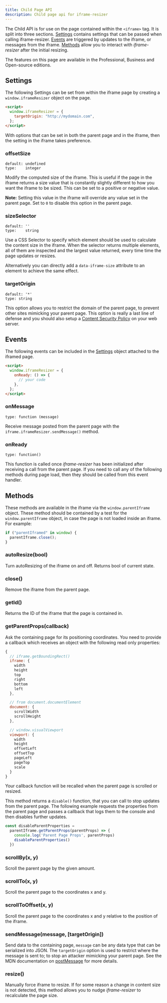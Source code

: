 ```yaml
---
title: Child Page API
description: Child page api for iframe-resizer
---
```


The Child API is for use on the page contained within the `<iframe>` tag. It is split into three sections. 
[Settings](#settings) contains settings that can be passed when calling iframe-resizer. [Events](#events) are 
triggered by updates to the iframe, or messages from the iframe. [Methods](#methods) allow you to interact with 
_iframe-resizer_ after the initial resizing.

<Aside type="note" title="">
  The features on this page are available in the Professional, Business and Open-source editions.
</Aside>

## Settings

The following Settings can be set from within the iframe page by creating a `window.iframeResizer` object on the page.

```html
<script>
  window.iframeResizer = {
    targetOrigin: "http://mydomain.com",
  };
</script>
```

With options that can be set in both the parent page and in the iframe, then the setting in the iframe takes preference. 

### offsetSize

```
default: undefined
type:    integer
```

Modify the computed size of the iframe. This is useful if the page in the iframe returns a size value that is 
constantly slightly different to how you want the iframe to be sized. This can be set to a positive or
negative value.

**Note:** Setting this value in the iframe will override any value set in the parent page. Set to `0` to disable
this option in the parent page.

### sizeSelector

```
default: ''
type:    string
```

Use a CSS Selector to specify which element should be used to calculate the content size in the iframe. When the
selector returns multiple elements, all of them are inspected and the largest value returned, every time time the 
page updates or resizes.

Alternatively you can directly add a `data-iframe-size` attribute to an element to achieve the same effect.

### targetOrigin

```
default: '*'
type: string
```

This option allows you to restrict the domain of the parent page, to prevent other sites mimicking your 
parent page. This option is really a last line of defense and you should also setup a 
<a href="https://developer.mozilla.org/en-US/docs/Web/HTTP/CSP" target="_blank">Content Security Policy</a> 
on your web server.


## Events

The following events can be included in the [Settings](#settings) object attached to the iframed page.

```html
<script>
  window.iframeResizer = {
    onReady: () => {
      // your code
    },
  };
</script>
```

### onMessage

    type: function (message)

Receive message posted from the parent page with the `iframe.iframeResizer.sendMessage()` method.

### onReady

    type: function()

This function is called once _iframe-resizer_ has been initialized after receiving a call from the parent 
page. If you need to call any of the following methods during page load, then they should be called from 
this event handler.

## Methods

These methods are available in the iframe via the `window.parentIframe` object. These method should be
contained by a test for the `window.parentIframe` object, in case the page is not loaded inside an iframe. 
For example:

```js
if ("parentIframed" in window) {
  parentIframe.close();
}
```

### autoResize(<span class="args">bool</span>)

Turn autoResizing of the iframe on and off. Returns bool of current state.

### close()

Remove the iframe from the parent page.

### getId()

Returns the ID of the iframe that the page is contained in.

### getParentProps(<span class="args">callback</span>)

Ask the containing page for its positioning coordinates. You need to provide a callback which receives an 
object with the following read only properties:

```js
{
  // iframe.getBoundingRect()
  iframe: {
    width
    height
    top
    right
    bottom
    left
  },

  // from document.documentElement
  document: {
    scrollWidth
    scrollHeight
  },

  // window.visualViewport
  viewport: {
    width
    height
    offsetLeft
    offsetTop
    pageLeft
    pageTop
    scale
  }
}
```

Your callback function will be recalled when the parent page is scrolled or resized.

This method returns a `disable()` function, that you can call to stop updates from
the parent page. The following example requests the properties from the parent page
and passes a callback that logs them to the console and then disables further updates.

```js
const disableParentProperties = 
  parentIframe.getParentProps(parentProps) => {
    console.log('Parent Page Props', parentProps)
    disableParentProperties()
  })
```

### scrollBy(<span class="args">x, y</span>)

Scroll the parent page by the given amount.

### scrollTo(<span class="args">x, y</span>)

Scroll the parent page to the coordinates x and y.

### scrollToOffset(<span class="args">x, y</span>)

Scroll the parent page to the coordinates x and y relative to the position of the iframe.

### sendMessage(<span class="args">message, [targetOrigin]</span>)

Send data to the containing page, `message` can be any data type that can be serialized into JSON. 
The `targetOrigin` option is used to restrict where the message is sent to; to stop an attacker
mimicking your parent page. See the MDN documentation on 
[postMessage](https://developer.mozilla.org/en-US/docs/Web/API/Window.postMessage) for more details.

### resize()

Manually force iframe to resize. If for some reason a change in content size is not detected, this 
method allows you to nudge _iframe-resizer_ to recalculate the page size.

<FeedbackComponent />

